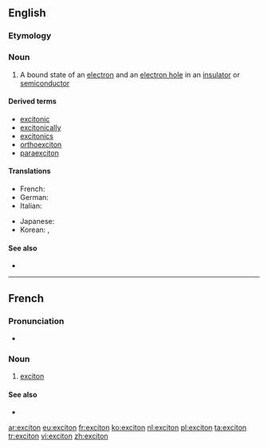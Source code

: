 ==English==

===Etymology===
{{suffix|excite|on|lang=en}}

===Noun===
{{en-noun}}

# {{label|en|physics}} A bound state of an [[electron]] and an [[electron hole]] in an [[insulator]] or [[semiconductor]]

====Derived terms====
* [[excitonic]]
* [[excitonically]]
* [[excitonics]]
* [[orthoexciton]]
* [[paraexciton]]

====Translations====
{{trans-top|bound state of electron and hole}}
* French: {{t+|fr|exciton|m}}
* German: {{t|de|Exziton|n}}
* Italian: {{t+|it|eccitone|m}}
{{trans-mid}}
* Japanese: {{t|ja|励起子|tr=rēki-shi}}
* Korean: {{t|ko|여기자|sc=Hang}}, {{t|ko|엑시톤|sc=Hang}}
{{trans-bottom}}

====See also====
* {{pedia}}

----

==French==

===Pronunciation===
* {{audio|Fr-Paris--exciton.ogg|Audio (Paris)|lang=fr}}

===Noun===
{{fr-noun|m}}

# {{label|fr|physics}} [[#English|exciton]]

====See also====
* {{pedialite|lang=fr}}

[[ar:exciton]]
[[eu:exciton]]
[[fr:exciton]]
[[ko:exciton]]
[[nl:exciton]]
[[pl:exciton]]
[[ta:exciton]]
[[tr:exciton]]
[[vi:exciton]]
[[zh:exciton]]